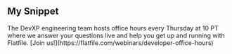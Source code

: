 ## My Snippet

<Tip>
  The DevXP engineering team hosts office hours every Thursday at 10 PT where we answer 
  your questions live and help you get up and running with Flatfile.
  [Join us!](https://flatfile.com/webinars/developer-office-hours)
</Tip>